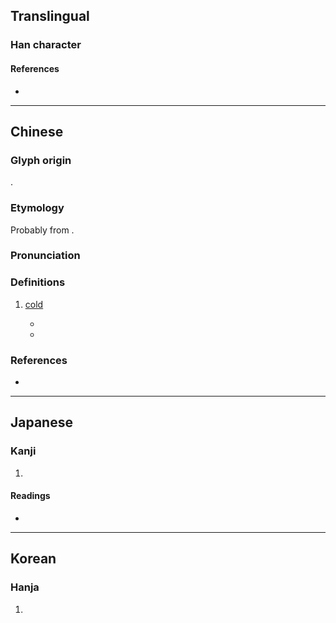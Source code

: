 {{character info}}
==Translingual==

===Han character===
{{Han char|rn=15|rad=冫|as=10|sn=12|four=38167|canj=IMOIR|ids=⿰冫倉}}

====References====
* {{Han ref|kx=0133.140|dkj=01688|dj=0297.220|hdz=10300.070|uh=51D4|ud=20948|bh=D861|bd=55393}}

----

==Chinese==
{{zh-forms|s=𰃷|alt=滄,𠖸}}

===Glyph origin===
{{Han etym}}
{{Han compound|仌|alt1=冫|倉|ls=psc|c1=s|t1=ice|c2=p}}.

===Etymology===
Probably from {{och-l|涼|cold}}.
{{rfe|zh}}

===Pronunciation===
{{zh-pron
|m=cāng
|c=cong1,cong3
|mc=y
|oc=y
|cat=a
}}

===Definitions===
{{zh-hanzi}}

# {{zh-obsolete}} [[cold]]
#* {{zh-x|天地 之間 有 凔熱，用 其 道 者 終 無 竭。||CL|ref=Yizhoushu}}
#* {{zh-x|疾 養、凔熱、滑 鈹、輕重 以 形體 異。||CL|ref=Xunzi}}

===References===
* {{R:yue:Hanzi}}

----

==Japanese==

===Kanji===
{{ja-kanji|grade=|rs=冫10}}

# {{rfdef|ja|sort=冫10}}

====Readings====
* {{ja-readings|on=[[さう]] (sau), [[しゃう]] (shau)|kun=[[さむい]] (samui), [[ひややかなさま]] (hiyayakanasama)}}

----

==Korean==

===Hanja===
{{ko-hanja|hangeul=창|rv=chang|mr=ch'ang}}

# {{rfdef|ko|sort=冫10}}